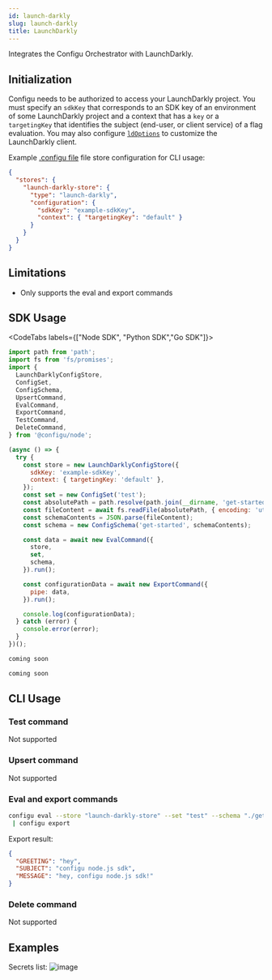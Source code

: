 ```yaml
---
id: launch-darkly
slug: launch-darkly
title: LaunchDarkly
---
```


Integrates the Configu Orchestrator with LaunchDarkly.

## Initialization

Configu needs to be authorized to access your LaunchDarkly project. You must specify an `sdkKey` that corresponds to an SDK key of an environment of some LaunchDarkly project and a context that has a `key` or a `targetingKey` that identifies the subject (end-user, or client service) of a flag evaluation. You may also configure [`ldOptions`](https://launchdarkly.github.io/node-server-sdk/interfaces/_launchdarkly_node_server_sdk_.LDOptions.html) to customize the LaunchDarkly client.

Example [.configu file](../cli-config) file store configuration for CLI usage:

```json
{
  "stores": {
    "launch-darkly-store": {
      "type": "launch-darkly",
      "configuration": {
        "sdkKey": "example-sdkKey",
        "context": { "targetingKey": "default" }
      }
    }
  }
}
```

## Limitations

<Admonition type="info">

- Only supports the eval and export commands

</Admonition>

## SDK Usage

<CodeTabs labels={["Node SDK", "Python SDK","Go SDK"]}>

```js
import path from 'path';
import fs from 'fs/promises';
import {
  LaunchDarklyConfigStore,
  ConfigSet,
  ConfigSchema,
  UpsertCommand,
  EvalCommand,
  ExportCommand,
  TestCommand,
  DeleteCommand,
} from '@configu/node';

(async () => {
  try {
    const store = new LaunchDarklyConfigStore({
      sdkKey: 'example-sdkKey',
      context: { targetingKey: 'default' },
    });
    const set = new ConfigSet('test');
    const absolutePath = path.resolve(path.join(__dirname, 'get-started.cfgu.json'));
    const fileContent = await fs.readFile(absolutePath, { encoding: 'utf8' });
    const schemaContents = JSON.parse(fileContent);
    const schema = new ConfigSchema('get-started', schemaContents);

    const data = await new EvalCommand({
      store,
      set,
      schema,
    }).run();

    const configurationData = await new ExportCommand({
      pipe: data,
    }).run();

    console.log(configurationData);
  } catch (error) {
    console.error(error);
  }
})();
```

```python
coming soon
```

```GO
coming soon
```

</CodeTabs>

## CLI Usage

### Test command

Not supported

### Upsert command

Not supported

### Eval and export commands

```bash
configu eval --store "launch-darkly-store" --set "test" --schema "./get-started.cfgu.json" \
 | configu export
```

Export result:

```json
{
  "GREETING": "hey",
  "SUBJECT": "configu node.js sdk",
  "MESSAGE": "hey, configu node.js sdk!"
}
```

### Delete command

Not supported

## Examples

Secrets list:
![image](./img/launch-darkly-feature-flag-list.png)
